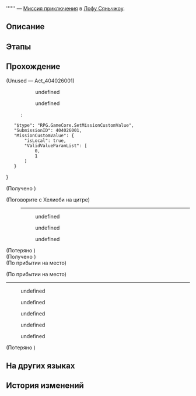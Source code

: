 {{Дополнить|Диалоги.}}
{{Миссия Инфобокс
|id              = 4040260
|Название        = 
|Изображение     = Миссия Освоения .png
|Тип             = Миссия приключения
|События         = 
|Глава           = 
|Условия         = Завершена [[Продолжение Освоения]] ''[[Прогулка по саду и прерванный сон]]''
|Персонажи       = Гунъюй; Первопроходец; Хелиоби на цитре
|СтартЛокация    = [[Лофу Сяньчжоу]] — [[Сад безмятежности]]
|Локации         = Сад безмятежности
|Предыдущая      = 
|Следующая       = 
|Награды         = Конденсированный эфир*2; Strale*10; Кредиты*6 000
}}
'''''' — [[Миссия приключения]] в [[Лофу Сяньчжоу]].

==Описание==
{{Описание|<!--официальное описание из Перекрёстка судеб-->}}

==Этапы==


==Прохождение==
{{Дополнить}}

;(Unused &mdash; Act_404026001)
<!--Unknown TalkSentence: 414260001-->
:<!--Unknown TalkSentence: 414260002-->
::{{Диалог|Стрелка}} undefined
::<!--Unknown TalkSentence: 414260004-->
::<!--Unknown TalkSentence: 414260008-->
::<!--Unknown TalkSentence: 414260009-->
::<!--Unknown TalkSentence: 414260010-->
::<!--Unknown TalkSentence: 414260011-->
::<!--Unknown TalkSentence: 414260012-->
::<!--Unknown TalkSentence: 414260013-->
::{{Диалог|Выход}} undefined
::<pre>{
	"$type": "RPG.GameCore.SetMissionCustomValue",
	"SubmissionID": 404026001,
	"MissionCustomValue": {
		"isLocal": true,
		"ValidValueParamList": [
			0,
			1
		]
	}
}</pre>
::<!--Unknown TalkSentence: 414260006-->
::<!--Unknown TalkSentence: 414260007-->
:;(If {{F|MissionCV-4040260-undefined}} is equal to 1)

;(Получено {{Item|Запись цитры|20|x=1|text=Запись цитры}})

;(Поговорите с Хелиоби на цитре)
:----
:<!--Unknown TalkSentence: 414260019-->
::{{Диалог|Стрелка}} undefined
::{{Диалог|Стрелка}} undefined
:<!--Unknown TalkSentence: 414260021-->
:<!--Unknown TalkSentence: 414260024-->
::{{Диалог|Стрелка}} undefined
:<!--Unknown TalkSentence: 414260026-->
:<!--Unknown TalkSentence: 414260027-->
:<!--Unknown TalkSentence: 414260028-->
<!--Unknown TalkSentence: 414260043-->
:<!--Unknown TalkSentence: 414260044-->

;(Потеряно {{Item|Запись цитры|20|x=1|text=Запись цитры}})
;(Получено {{Item|Новая запись цитры|20|x=1|text=Новая запись цитры}})
;(По прибытии на место)

;(По прибытии на место)
----
:{{Диалог|Стрелка}} undefined
<!--Unknown TalkSentence: 414260053-->
<!--Unknown TalkSentence: 414260055-->
:{{Диалог|Стрелка}} undefined
:{{Диалог|Стрелка}} undefined
:{{Диалог|Стрелка}} undefined
:{{Диалог|Стрелка}} undefined

;(Потеряно {{Item|Новая запись цитры|20|x=1|text=Новая запись цитры}})
{{Диалог Конец}}

==На других языках==
{{На других языках
|en   = 
|zhs  = 
|zht  = 
|ja   = 
|ko   = 
|es   = 
|fr   = 
|ru   = 
|th   = 
|vi   = 
|de   = 
|id   = 
|pt   = 
}}

==История изменений==
{{История изменений|2.7}}
